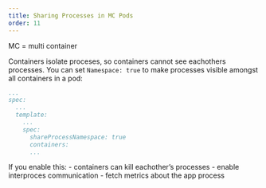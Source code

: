 ```yaml
---
title: Sharing Processes in MC Pods
order: 11
---
```


MC = multi container

Containers isolate proceses, so containers cannot see eachothers processes.  You can set `Namespace: true` to make processes visible amongst all containers in a pod:

```yaml
...
spec:
  ...
  template:
	...
    spec:
      shareProcessNamespace: true
      containers:
      ...
```

If you enable this: 
- containers can kill eachother's processes
- enable interproces communication
- fetch metrics about the app process


